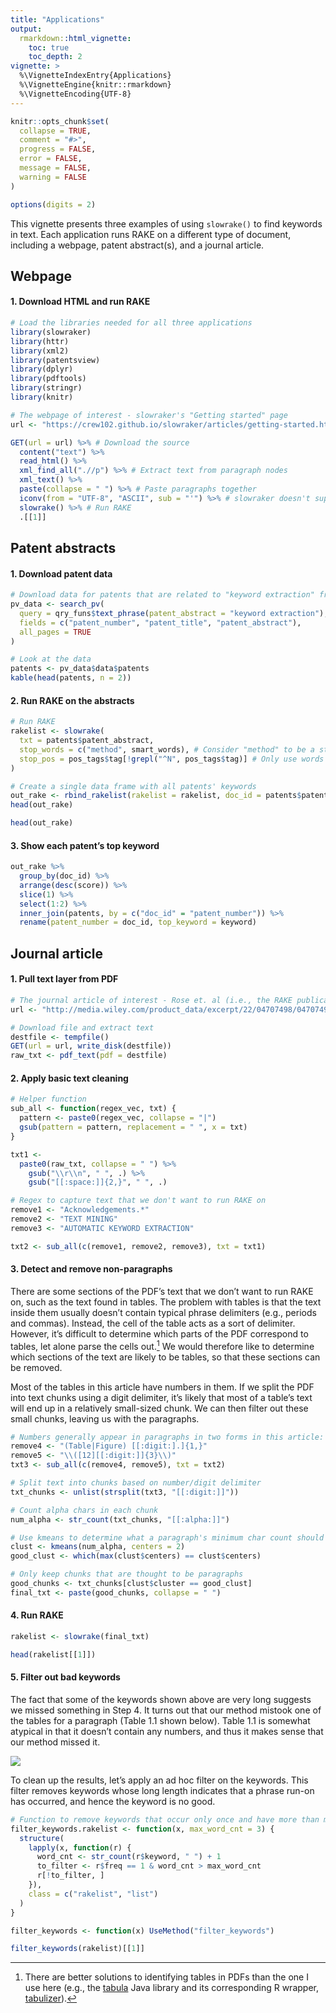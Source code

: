 ```yaml
---
title: "Applications"
output:
  rmarkdown::html_vignette:
    toc: true
    toc_depth: 2
vignette: >
  %\VignetteIndexEntry{Applications}
  %\VignetteEngine{knitr::rmarkdown}
  %\VignetteEncoding{UTF-8}
---
```


```r
knitr::opts_chunk$set(
  collapse = TRUE,
  comment = "#>",
  progress = FALSE,
  error = FALSE, 
  message = FALSE,
  warning = FALSE
)

options(digits = 2)
```

This vignette presents three examples of using `slowrake()` to find keywords in text. Each application runs RAKE on a different type of document, including a webpage, patent abstract(s), and a journal article. 

## Webpage

#### 1. Download HTML and run RAKE

```r
# Load the libraries needed for all three applications
library(slowraker)
library(httr)
library(xml2)
library(patentsview)
library(dplyr)
library(pdftools)
library(stringr)
library(knitr)

# The webpage of interest - slowraker's "Getting started" page
url <- "https://crew102.github.io/slowraker/articles/getting-started.html"

GET(url = url) %>% # Download the source
  content("text") %>% 
  read_html() %>% 
  xml_find_all(".//p") %>% # Extract text from paragraph nodes
  xml_text() %>% 
  paste(collapse = " ") %>% # Paste paragraphs together
  iconv(from = "UTF-8", "ASCII", sub = "'") %>% # slowraker doesn't support non-ASCII phrase delimiters yet (e.g., "“dog leash”")
  slowrake() %>% # Run RAKE
  .[[1]]
```

## Patent abstracts  

#### 1. Download patent data

```r
# Download data for patents that are related to "keyword extraction" from the PatentsView API.
pv_data <- search_pv(
  query = qry_funs$text_phrase(patent_abstract = "keyword extraction"),
  fields = c("patent_number", "patent_title", "patent_abstract"),
  all_pages = TRUE
)

# Look at the data
patents <- pv_data$data$patents
kable(head(patents, n = 2))
```

#### 2. Run RAKE on the abstracts

```r
# Run RAKE
rakelist <- slowrake(
  txt = patents$patent_abstract,
  stop_words = c("method", smart_words), # Consider "method" to be a stop word
  stop_pos = pos_tags$tag[!grepl("^N", pos_tags$tag)] # Only use words that are nouns
)

# Create a single data frame with all patents' keywords
out_rake <- rbind_rakelist(rakelist = rakelist, doc_id = patents$patent_number)
head(out_rake)
```

```r
head(out_rake)
```

#### 3. Show each patent's top keyword

```r
out_rake %>% 
  group_by(doc_id) %>% 
  arrange(desc(score)) %>%
  slice(1) %>% 
  select(1:2) %>% 
  inner_join(patents, by = c("doc_id" = "patent_number")) %>% 
  rename(patent_number = doc_id, top_keyword = keyword)
```

## Journal article

#### 1. Pull text layer from PDF

```r
# The journal article of interest - Rose et. al (i.e., the RAKE publication)
url <- "http://media.wiley.com/product_data/excerpt/22/04707498/0470749822.pdf"

# Download file and extract text
destfile <- tempfile()
GET(url = url, write_disk(destfile))
raw_txt <- pdf_text(pdf = destfile)
```

#### 2. Apply basic text cleaning 

```r
# Helper function
sub_all <- function(regex_vec, txt) {
  pattern <- paste0(regex_vec, collapse = "|")
  gsub(pattern = pattern, replacement = " ", x = txt)
}

txt1 <- 
  paste0(raw_txt, collapse = " ") %>% 
    gsub("\\r\\n", " ", .) %>% 
    gsub("[[:space:]]{2,}", " ", .)

# Regex to capture text that we don't want to run RAKE on
remove1 <- "Acknowledgements.*"
remove2 <- "TEXT MINING"
remove3 <- "AUTOMATIC KEYWORD EXTRACTION"

txt2 <- sub_all(c(remove1, remove2, remove3), txt = txt1)
```

#### 3. Detect and remove non-paragraphs

There are some sections of the PDF's text that we don't want to run RAKE on, such as the text found in tables. The problem with tables is that the text inside them usually doesn't contain typical phrase delimiters (e.g., periods and commas). Instead, the cell of the table acts as a sort of delimiter. However, it's difficult to determine which parts of the PDF correspond to tables, let alone parse the cells out.[^1] We would therefore like to determine which sections of the text are likely to be tables, so that these sections can be removed. 

Most of the tables in this article have numbers in them. If we split the PDF into text chunks using a digit delimiter, it's likely that most of a table's text will end up in a relatively small-sized chunk. We can then filter out these small chunks, leaving us with the paragraphs. 

```r
# Numbers generally appear in paragraphs in two forms in this article: 1) When the authors refer to results in a specific table/figure (e.g., "the sample abstract shown in Figure 1.1"), and 2) When the authors reference another article (e.g., "Andrade and Valencia (1998) base their approach"). Remove these instances so that paragraphs don't get split apart based on them.
remove4 <- "(Table|Figure) [[:digit:].]{1,}"
remove5 <- "\\([12][[:digit:]]{3}\\)"
txt3 <- sub_all(c(remove4, remove5), txt = txt2)

# Split text into chunks based on number/digit delimiter
txt_chunks <- unlist(strsplit(txt3, "[[:digit:]]"))

# Count alpha chars in each chunk
num_alpha <- str_count(txt_chunks, "[[:alpha:]]")

# Use kmeans to determine what a paragraph's minimum char count should be.
clust <- kmeans(num_alpha, centers = 2)
good_clust <- which(max(clust$centers) == clust$centers)

# Only keep chunks that are thought to be paragraphs
good_chunks <- txt_chunks[clust$cluster == good_clust]
final_txt <- paste(good_chunks, collapse = " ")
```

#### 4. Run RAKE

```r
rakelist <- slowrake(final_txt)

head(rakelist[[1]])
```

#### 5. Filter out bad keywords

The fact that some of the keywords shown above are very long suggests we missed something in Step 4. It turns out that our method mistook one of the tables for a paragraph (Table 1.1 shown below). Table 1.1 is somewhat atypical in that it doesn't contain any numbers, and thus it makes sense that our method missed it. 

![](table-1-1.png)

To clean up the results, let's apply an ad hoc filter on the keywords. This filter removes keywords whose long length indicates that a phrase run-on has occurred, and hence the keyword is no good.

```r
# Function to remove keywords that occur only once and have more than max_word_cnt constituent words
filter_keywords.rakelist <- function(x, max_word_cnt = 3) {
  structure(
    lapply(x, function(r) {
      word_cnt <- str_count(r$keyword, " ") + 1
      to_filter <- r$freq == 1 & word_cnt > max_word_cnt
      r[!to_filter, ]
    }),
    class = c("rakelist", "list")
  )
}

filter_keywords <- function(x) UseMethod("filter_keywords")

filter_keywords(rakelist)[[1]]
```

[^1]: There are better solutions to identifying tables in PDFs than the one I use here (e.g., the [tabula](https://github.com/tabulapdf/tabula-java/) Java library and its corresponding R wrapper, [tabulizer](https://github.com/ropensci/tabulizer#installation)).